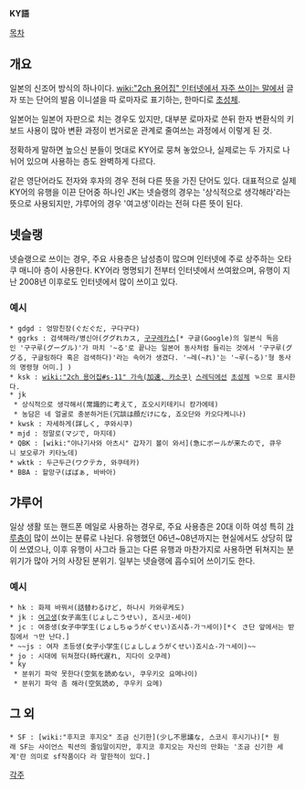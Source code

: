 '''KY語''' 

[[목차]]
== 개요 ==
일본의 신조어 방식의 하나이다. [[wiki:"2ch 용어집" 인터넷에서 자주 쓰이는 말]]에서 글자 또는 단어의 발음 이니셜을 따 로마자로 표기하는, 한마디로 [[초성체]].

일본어는 일본어 자판으로 치는 경우도 있지만, 대부분 로마자로 쓴뒤 한자 변환식의 키보드 사용이 많아 변환 과정이 번거로운 관계로 줄여쓰는 과정에서 이렇게 된 것.

정확하게 말하면 높으신 분들이 멋대로 KY어로 뭉쳐 놓았으나, 실제로는 두 가지로 나뉘어 있으며 사용하는 층도 완벽하게 다르다.

같은 영단어라도 전자와 후자의 경우 전혀 다른 뜻을 가진 단어도 있다. 대표적으로 실제 KY어의 유행을 이끈 단어중 하나인 JK는 넷슬랭의 경우는 '상식적으로 생각해라'라는 뜻으로 사용되지만, 갸루어의 경우 '여고생'이라는 전혀 다른 뜻이 된다.
== 넷슬랭 ==
넷슬랭으로 쓰이는 경우, 주요 사용층은 남성층이 많으며 인터넷에 주로 상주하는 오타쿠 매니아 층이 사용한다. KY어라 명명되기 전부터 인터넷에서 쓰여왔으며, 유행이 지난 2008년 이후로도 인터넷에서 많이 쓰이고 있다.
=== 예시 ===
 * gdgd : 엉망친장(ぐだぐだ, 구다구다)
 * ggrks : 검색해라/병신아(ググれカス, [[구구레카스]][* 구글(Google)의 일본식 독음인 '구구루(グーグル)'가 마치 '~る'로 끝나는 일본어 동사처럼 들리는 것에서 '구구루(ググる, 구글링하다 혹은 검색하다)'라는 속어가 생겼다. '~레(~れ)'는 '~루(~る)'형 동사의 명령형 어미.] )
 * ksk : [[wiki:"2ch 용어집#s-11" 가속(加速, 카소쿠)]] [[스레딕]]에선 [[초성체]] ㄳ으로 표시한다.
 * jk 
  * 상식적으로 생각해서(常識的に考えて, 죠오시키테키니 캉가에테)
  * 농담은 네 얼굴로 충분하거든(冗談は顔だけにな, 죠오단와 카오다케니나)
 * kwsk : 자세하게(詳しく, 쿠와시쿠)
 * mjd : 정말로(マジで, 마지데)
 * QBK : [wiki:"야나기사와 아츠시" 갑자기 볼이 와서](急にボールが来たので, 큐우니 보오루가 키타노데)
 * wktk : 두근두근(ワクテカ, 와쿠테카)
 * BBA : 할망구(ばばぁ, 바바아)
== 갸루어 ==
일상 생활 또는 핸드폰 메일로 사용하는 경우로, 주요 사용층은 20대 이하 여성 특히 [[갸루]]층이 많이 쓰이는 분류로 나뉜다. 유행했던 06년~08년까지는 현실에서도 상당히 많이 쓰였으나, 이후 유행이 사그라 들고는 다른 유행과 마찬가지로 사용하면 뒤쳐지는 분위기가 많아 거의 사장된 분위기. 일부는 넷슬랭에 흡수되어 쓰이기도 한다.
=== 예시 ===
 * hk : 화제 바꿔서(話替わるけど, 하나시 카와루케도)
 * jk : [[여고생]](女子高生(じょしこうせい), 죠시코-세이)
 * jc : 여중생(女子中学生(じょしちゅうがくせい)죠시츄-가ㄱ세이)[*く さ단 앞에서는 받침에서 ㄱ만 난다.]
 * ~~js : 여자 초등생(女子小学生(じょししょうがくせい)죠시쇼-가ㄱ세이)~~
 * jo : 시대에 뒤쳐졌다(時代遅れ, 지다이 오쿠레)
 * ky 
  * 분위기 파악 못한다(空気を読めない, 쿠우키오 요메나이) 
  * 분위기 파악 좀 해라(空気読め, 쿠우키 요메)
== 그 외 ==
 * SF : [wiki:"후지코 후지오" 조금 신기한](少し不思議な, 스코시 후시기나)[* 원래 SF는 사이언스 픽션의 줄임말이지만, 후지코 후지오는 자신의 만화는 '조금 신기한 세계'란 의미로 sf작품이다 라 말한적이 있다.]

[[각주]]

